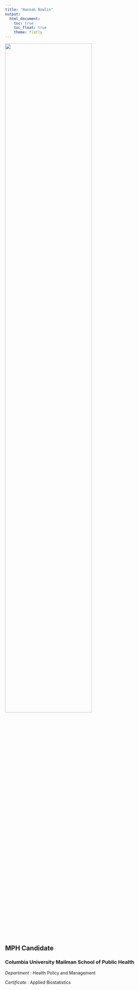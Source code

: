 ```yaml
---
title: "Hannah Bowlin"
output: 
  html_document:
    toc: true
    toc_float: true
    theme: flatly
---
```



<img src="images/headshot.jpeg" style="width:75%">

## **MPH Candidate** 
### Columbia University Mailman School of Public Health

 _Department_ : Health Policy and Management
 
 _Certificate_ : Applied Biostatistics












